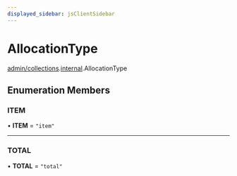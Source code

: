 ```yaml
---
displayed_sidebar: jsClientSidebar
---
```



# AllocationType

[admin/collections](../../modules/admin_collections.mdx).[internal](../../admin_collections/modules/admin_collections.internal.mdx).AllocationType

## Enumeration Members

### ITEM

• **ITEM** = ``"item"``

___

### TOTAL

• **TOTAL** = ``"total"``
